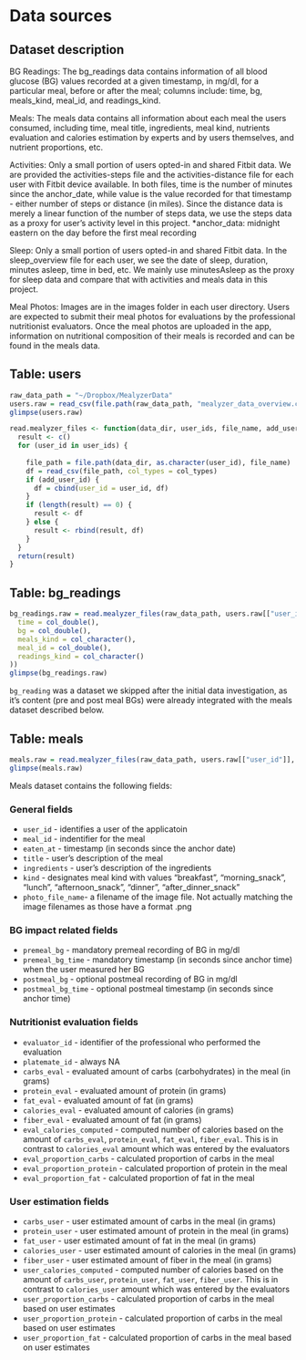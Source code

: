 # Data sources

## Dataset description

BG Readings: The bg_readings data contains information of all blood glucose (BG) values recorded at a given timestamp, in mg/dl, for a particular meal, before or after the meal; columns include: time, bg, meals_kind, meal_id, and readings_kind.

Meals: The meals data contains all information about each meal the users consumed, including time, meal title, ingredients, meal kind, nutrients evaluation and calories estimation by experts and by users themselves, and nutrient proportions, etc.

Activities: Only a small portion of users opted-in and shared Fitbit data. We are provided the activities-steps file and the activities-distance file for each user with Fitbit device available. In both files, time is the number of minutes since the anchor_date, while value is the value recorded for that timestamp - either number of steps or distance (in miles). Since the distance data is merely a linear function of the number of steps data, we use the steps data as a proxy for user’s activity level in this project. *anchor_data: midnight eastern on the day before the first meal recording

Sleep: Only a small portion of users opted-in and shared Fitbit data. In the sleep_overview file for each user, we see the date of sleep, duration, minutes asleep, time in bed, etc. We mainly use minutesAsleep as the proxy for sleep data and compare that with activities and meals data in this project. 

Meal Photos: Images are in the images folder in each user directory. Users are expected to submit their meal photos for evaluations by the professional nutritionist evaluators. Once the meal photos are uploaded in the app, information on nutritional composition of their meals is recorded and can be found in the meals data. 

## Table: users


```r
raw_data_path = "~/Dropbox/MealyzerData"
users.raw = read_csv(file.path(raw_data_path, "mealyzer_data_overview.csv"), col_types = cols())
glimpse(users.raw)
```


```r
read.mealyzer_files <- function(data_dir, user_ids, file_name, add_user_id, col_types) {
  result <- c()
  for (user_id in user_ids) {
    
    file_path = file.path(data_dir, as.character(user_id), file_name)
    df = read_csv(file_path, col_types = col_types)
    if (add_user_id) {
      df = cbind(user_id = user_id, df)
    }
    if (length(result) == 0) {
      result <- df
    } else {
      result <- rbind(result, df)
    }
  }
  return(result)
}
```

## Table: bg_readings

```r
bg_readings.raw = read.mealyzer_files(raw_data_path, users.raw[["user_id"]], "bg_labeled.csv", add_user_id = TRUE, col_types = cols(
  time = col_double(),
  bg = col_double(),
  meals_kind = col_character(),
  meal_id = col_double(),
  readings_kind = col_character()
))
glimpse(bg_readings.raw)
```

`bg_reading` was a dataset we skipped after the initial data investigation, as it's content (pre and post meal BGs) were already integrated with the meals dataset described below.

## Table: meals

```r
meals.raw = read.mealyzer_files(raw_data_path, users.raw[["user_id"]], "mealyzer_data.csv", add_user_id = FALSE, col_types = cols()) 
glimpse(meals.raw)
```

Meals dataset contains the following fields:

### General fields

* `user_id` - identifies a user of the applicatoin
* `meal_id` - indentifier for the meal
* `eaten_at` - timestamp (in seconds since the anchor date)
* `title` - user's description of the meal
* `ingredients` - user's description of the ingredients
* `kind` - designates meal kind with values "breakfast", "morning_snack",  "lunch",  "afternoon_snack", "dinner", "after_dinner_snack"
* `photo_file_name`- a filename of the image file. Not actually matching the image filenames as those have a format <meal_id>.png

### BG impact related fields

* `premeal_bg` - mandatory premeal recording of BG in mg/dl
* `premeal_bg_time` - mandatory timestamp (in seconds since anchor time) when the user measured her BG
* `postmeal_bg` - optional postmeal recording of BG in mg/dl
* `postmeal_bg_time` - optional postmeal timestamp (in seconds since anchor time)

### Nutritionist evaluation fields

* `evaluator_id` - identifier of the professional who performed the evaluation
* `platemate_id` - always NA
* `carbs_eval` - evaluated amount of carbs (carbohydrates) in the meal (in grams)
* `protein_eval` - evaluated amount of protein (in grams)
* `fat_eval` - evaluated amount of fat (in grams)
* `calories_eval` - evaluated amount of calories (in grams)
* `fiber_eval` - evaluated amount of fat (in grams)
* `eval_calories_computed` - computed number of calories based on the amount of `carbs_eval`, `protein_eval`, `fat_eval`, `fiber_eval`. This is in contrast to `calories_eval` amount which was entered by the evaluators
* `eval_proportion_carbs` - calculated proportion of carbs in the meal
* `eval_proportion_protein` - calculated proportion of protein in the meal
* `eval_proportion_fat` - calculated proportion of fat in the meal

### User estimation fields

* `carbs_user` - user estimated amount of carbs in the meal (in grams)
* `protein_user` - user estimated amount of protein in the meal (in grams)
* `fat_user` - user estimated amount of fat in the meal (in grams)
* `calories_user` - user estimated amount of calories in the meal (in grams)
* `fiber_user` - user estimated amount of fiber in the meal (in grams)     
* `user_calories_computed` - computed number of calories based on the amount of `carbs_user`, `protein_user`, `fat_user`, `fiber_user`. This is in contrast to `calories_user` amount which was entered by the evaluators
* `user_proportion_carbs` - calculated proportion of carbs in the meal based on user estimates
* `user_proportion_protein` - calculated proportion of carbs in the meal based on user estimates
* `user_proportion_fat` - calculated proportion of carbs in the meal based on user estimates

